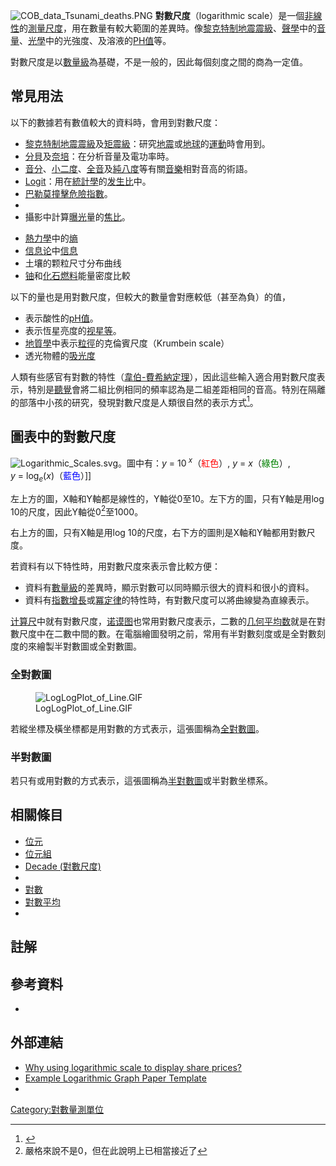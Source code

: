 {{Refimprove|time=2015-12-25T21:11:32+00:00}}
[[File:COB_data_Tsunami_deaths.PNG|right]]
'''對數尺度'''（logarithmic scale）是一個[[非線性|非線性]]的[[測量尺度|測量尺度]]，用在數量有較大範圍的差異時。像[[黎克特制地震震級|黎克特制地震震級]]、[[聲學|聲學]]中的[[音量|音量]]、[[光學|光學]]中的光強度、及溶液的[[PH值|PH值]]等。

對數尺度是以[[數量級|數量級]]為基礎，不是一般的{{le|線性尺度|linear scale}}，因此每個刻度之間的商為一定值。

==常見用法==
以下的數據若有數值較大的資料時，會用到對數尺度：
* [[黎克特制地震震級|黎克特制地震震級]]及[[矩震級|矩震級]]：研究[[地震|地震]]或[[地球|地球]]的[[運動_(物理學)|運動]]時會用到。
* [[分貝|分貝]]及[[奈培|奈培]]：在分析音量及電功率時。
* [[音分|音分]]、[[小二度|小二度]]、[[全音|全音]]及[[純八度|純八度]]等有關[[音樂|音樂]]相對音高的術語。
* [[Logit|Logit]]：用在[[統計學|統計學]]的[[发生比|发生比]]中。
* [[巴勒莫撞擊危險指數|巴勒莫撞擊危險指數]]。
* {{le|對數時間線|logarithmic timeline}}
* 攝影中計算[[曝光|曝光]]量的[[焦比|焦比]]。
<!-- rating low [[probabilities|probabilities]] by the number of 'nines' in the decimal expansion of the probability of their not happening: for example, a system which will fail with a probability of 10<sup>−5</sup> is 99.999% reliable: "five nines".-->
* [[熱力學|熱力學]]中的[[熵|熵]]
* [[信息论|信息论]]中[[信息|信息]]
* 土壤的颗粒尺寸分布曲线
* [[铀|铀]]和[[化石燃料|化石燃料]]能量密度比較

以下的量也是用對數尺度，但較大的數量會對應較低（甚至為負）的值，

* 表示酸性的[[pH值|pH值]]。
* 表示恆星亮度的[[视星等|视星等]]。
* [[地質學|地質學]]中表示[[粒徑|粒徑]]的克倫賓尺度（Krumbein scale）
* 透光物體的[[吸光度|吸光度]]

人類有些感官有對數的特性（[[韋伯-費希納定理|韋伯-費希納定理]]），因此這些輸入適合用對數尺度表示，特別是[[聽覺|聽覺]]會將二組比例相同的頻率認為是二組差距相同的音高。特別在隔離的部落中小孩的研究，發現對數尺度是人類很自然的表示方式<ref>{{cite web|url=http://www.sciencedaily.com/releases/2008/05/080529141344.htm|title=Slide Rule Sense: Amazonian Indigenous Culture Demonstrates Universal Mapping Of Number Onto Space|date=2008-05-30|publisher=ScienceDaily|accessdate=2008-05-31|archive-date=2017-08-02|archive-url=https://web.archive.org/web/20170802081917/https://www.sciencedaily.com/releases/2008/05/080529141344.htm|dead-url=no}}</ref>。

==圖表中的對數尺度==<!-- This section is linked from [[Order_of_magnitude|Order of magnitude]] -->
[[File:Logarithmic_Scales.svg|thumb]]。圖中有：''y'' = 10<sup> ''x''</sup>（<span style="color:red;">紅色</span>）, ''y'' = ''x''（<span style="color:green;">綠色</span>）, ''y'' = log<sub>''e''</sub>(''x'')（<span style="color:blue;">藍色</span>）]]
<!--{{main|log–log plot|semi-log plot}}-->

左上方的圖，X軸和Y軸都是線性的，Y軸從0至10。左下方的圖，只有Y軸是用log 10的尺度，因此Y軸從0<ref group=note>嚴格來說不是0，但在此說明上已相當接近了</ref>至1000。

右上方的圖，只有X軸是用log 10的尺度，右下方的圖則是X軸和Y軸都用對數尺度。

若資料有以下特性時，用對數尺度來表示會比較方便：
* 資料有[[數量級|數量級]]的差異時，顯示對數可以同時顯示很大的資料和很小的資料。
* 資料有[[指數增長|指數增長]]或[[冪定律|冪定律]]的特性時，有對數尺度可以將曲線變為直線表示。

[[计算尺|计算尺]]中就有對數尺度，[[诺谟图|诺谟图]]也常用對數尺度表示，二數的[[几何平均数|几何平均数]]就是在對數尺度中在二數中間的數。在電腦繪圖發明之前，常用有半對數刻度或是全對數刻度的{{le|繪圖紙|Graph paper}}來繪製半對數圖或全對數圖。

===全對數圖===
[[File:LogLogPlot_of_Line.GIF|right]]

若縱坐標及橫坐標都是用對數的方式表示，這張圖稱為[[全對數圖|全對數圖]]。

===半對數圖===
若只有{{le|縱坐標|ordinate}}或{{le|橫坐標|abscissa}}用對數的方式表示，這張圖稱為[[半對數圖|半對數圖]]或半對數坐標系。

== 相關條目 ==
{{Portal|數學}}
* [[位元|位元]]
* [[位元組|位元組]]
* [[Decade_(對數尺度)|Decade (對數尺度)]]
* {{le|水準 (對數量)|Level (logarithmic quantity)}}
* [[對數|對數]]
* [[對數平均|對數平均]]
* {{le|優先數字|Preferred number}}

==註解==
{{reflist|group=note}}

==參考資料==
{{Reflist}}
*{{cite journal|first=Stanislas|last=Dehaene|first2=Véronique|last2=Izard|first3=Elizabeth|last3=Spelke||first4=Pierre|last4=Pica|year=2008|title=Log or linear? Distinct intuitions of the number scale in Western and Amazonian indigene cultures|journal=Science|publisher=[[American_Association_for_the_Advancement_of_Science|American Association for the Advancement of Science]]|volume=320|issue=5880|doi=10.1126/science.1156540|pmid=18511690|pmc=2610411|pages=1217–20|bibcode=2008Sci...320.1217D}}

==外部連結==
* [http://legeneraliste.perso.sfr.fr/?p=echelle_log_eng Why using logarithmic scale to display share prices?] {{Wayback|url=http://legeneraliste.perso.sfr.fr/?p=echelle_log_eng |date=20160304031748 }}
* [https://web.archive.org/web/20131020085428/http://www.peregraph.com/documents/graphpaper Example Logarithmic Graph Paper Template]
* {{Commonscat-inline}}

{{DEFAULTSORT:Logarithmic Scale}}
[[Category:對數量測單位|Category:對數量測單位]]